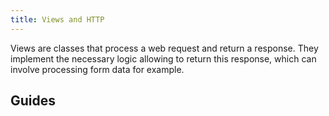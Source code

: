 ```yaml
---
title: Views and HTTP
---
```



Views are classes that process a web request and return a response. They implement the necessary logic allowing to return this response, which can involve processing form data for example.

## Guides

<div className="row">
  <article key="introduction" className="col col--6">
    <DocCard item={{type: "link", href: "./views-and-http/introduction", label: "Introduction", docId: "views-and-http/introduction" }} />
  </article>
  <article key="routing" className="col col--6">
    <DocCard item={{type: "link", href: "./views-and-http/routing", label: "Routing", docId: "views-and-http/routing" }} />
  </article>
  <article key="generic-views" className="col col--6">
    <DocCard item={{type: "link", href: "./views-and-http/generic-views", label: "Generic views", docId: "views-and-http/generic-views" }} />
  </article>
  <article key="error-views" className="col col--6">
    <DocCard item={{type: "link", href: "./views-and-http/error-views", label: "Error views", docId: "views-and-http/error-views" }} />
  </article>
  <article key="middlewares" className="col col--6">
    <DocCard item={{type: "link", href: "./views-and-http/middlewares", label: "Middlewares", docId: "views-and-http/middlewares" }} />
  </article>
  <article key="middlewares" className="col col--6">
    <DocCard item={{type: "link", href: "./views-and-http/sessions", label: "Sessions", docId: "views-and-http/sessions" }} />
  </article>
</div>
